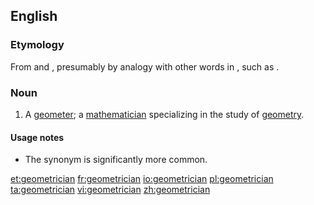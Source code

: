 ==English==

===Etymology===
From {{term|geometric}} and {{term|-ian}}, presumably by analogy with other words in {{term|-ician}}, such as {{term|mathematician}}.

===Noun===
{{en-noun}}

# A [[geometer]]; a [[mathematician]] specializing in the study of [[geometry]].

====Usage notes====
* The synonym {{term|geometer}} is significantly more common.

[[et:geometrician]]
[[fr:geometrician]]
[[io:geometrician]]
[[pl:geometrician]]
[[ta:geometrician]]
[[vi:geometrician]]
[[zh:geometrician]]